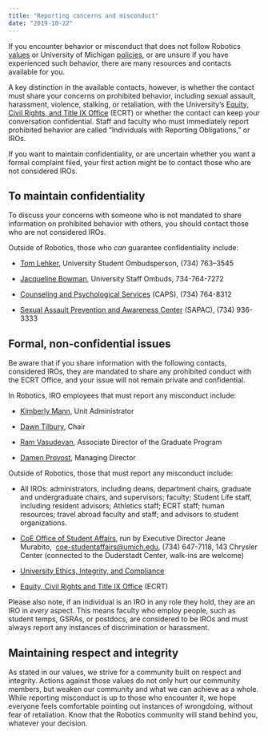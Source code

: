 ```yaml
---
title: "Reporting concerns and misconduct"
date: "2019-10-22"
---
```


If you encounter behavior or misconduct that does not follow Robotics [values](https://robotics.umich.edu/about/values/) or University of Michigan [policies](https://spg.umich.edu/), or are unsure if you have experienced such behavior, there are many resources and contacts available for you.

A key distinction in the available contacts, however, is whether the contact must share your concerns on prohibited behavior, including sexual assault, harassment, violence, stalking, or retaliation, with the University’s [Equity, Civil Rights, and Title IX Office](https://ecrt.umich.edu/) (ECRT) or whether the contact can keep your conversation confidential. Staff and faculty who must immediately report prohibited behavior are called “Individuals with Reporting Obligations,” or IROs.

If you want to maintain confidentiality, or are uncertain whether you want a formal complaint filed, your first action might be to contact those who are not considered IROs.

## **To maintain confidentiality**

To discuss your concerns with someone who is not mandated to share information on prohibited behavior with others, you should contact those who are not considered IROs.

Outside of Robotics, those who _can_ guarantee confidentiality include:

- [Tom Lehker](https://ombuds.umich.edu/), University Student Ombudsperson, (734) 763–3545

- [Jacqueline Bowman](https://staffombuds.umich.edu), University Staff Ombuds, 734-764-7272

- [Counseling and Psychological Services](https://caps.umich.edu/) (CAPS), (734) 764-8312

- [Sexual Assault Prevention and Awareness Center](https://sapac.umich.edu/) (SAPAC), (734) 936-3333

## **Formal, non-confidential issues**

Be aware that if you share information with the following contacts, considered IROs, they are mandated to share any prohibited conduct with the ECRT Office, and your issue will not remain private and confidential.

In Robotics, IRO employees that must report any misconduct include:

- [Kimberly Mann](https://robotics.umich.edu/people/staff/kimberly-mann/), Unit Administrator

- [Dawn Tilbury](https://robotics.umich.edu/people/faculty/dawn-tilbury/ "Dawn Tilbury"), Chair

- [Ram Vasudevan](https://robotics.umich.edu/people/faculty/ram-vasudevan/), Associate Director of the Graduate Program

- [Damen Provost](https://robotics.umich.edu/people/staff/damen-provost/), Managing Director

Outside of Robotics, those that must report any misconduct include:

- All IROs: administrators, including deans, department chairs, graduate and undergraduate chairs, and supervisors; faculty; Student Life staff, including resident advisors; Athletics staff; ECRT staff; human resources; travel abroad faculty and staff; and advisors to student organizations.

- [CoE Office of Student Affairs](https://studentaffairs.engin.umich.edu/), run by Executive Director Jeane Murabito,  coe-studentaffairs@umich.edu, (734) 647-7118, 143 Chrysler Center (connected to the Duderstadt Center, walk-ins are welcome)

- [University Ethics, Integrity, and Compliance](https://compliance.umich.edu/report-a-concern/)

- [Equity, Civil Rights and Title IX Office](https://ecrt.umich.edu/) (ECRT)

Please also note, if an individual is an IRO in any role they hold, they are an IRO in _every_ aspect. This means faculty who employ people, such as student temps, GSRAs, or postdocs, are considered to be IROs and must always report any instances of discrimination or harassment.

## **Maintaining respect and integrity**

As stated in our values, we strive for a community built on respect and integrity. Actions against those values do not only hurt our community members, but weaken our community and what we can achieve as a whole. While reporting misconduct is up to those who encounter it, we hope everyone feels comfortable pointing out instances of wrongdoing, without fear of retaliation. Know that the Robotics community will stand behind you, whatever your decision.